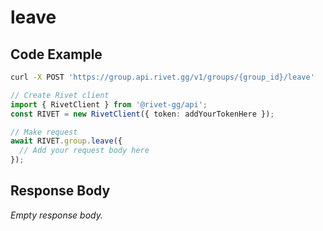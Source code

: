 
# leave

## Code Example

<CodeGroup title='Request' tag='POST' label='https://group.api.rivet.gg/v1/groups/{group_id}/leave'>

```bash {{ title: 'cURL' }}
curl -X POST 'https://group.api.rivet.gg/v1/groups/{group_id}/leave'
```

```ts
// Create Rivet client
import { RivetClient } from '@rivet-gg/api';
const RIVET = new RivetClient({ token: addYourTokenHere });

// Make request
await RIVET.group.leave({
  // Add your request body here
});
```

</CodeGroup>


## Response Body

_Empty response body._

